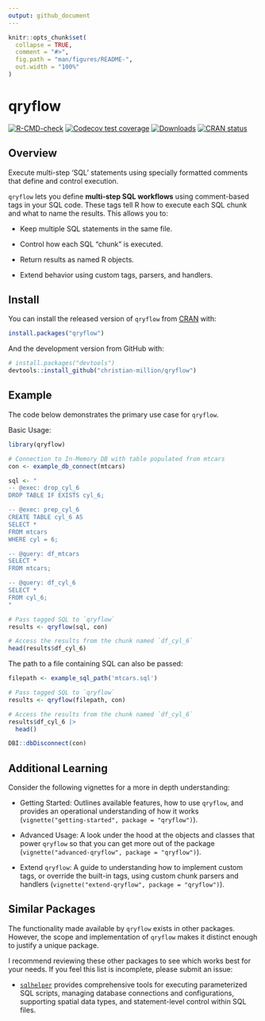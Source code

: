 ```yaml
---
output: github_document
---
```


<!-- README.md is generated from README.Rmd. Please edit that file -->

```r
knitr::opts_chunk$set(
  collapse = TRUE,
  comment = "#>",
  fig.path = "man/figures/README-",
  out.width = "100%"
)
```

# qryflow

<!-- badges: start -->
[![R-CMD-check](https://github.com/christian-million/qryflow/actions/workflows/R-CMD-check.yaml/badge.svg)](https://github.com/christian-million/qryflow/actions/workflows/R-CMD-check.yaml)
[![Codecov test coverage](https://codecov.io/gh/christian-million/qryflow/graph/badge.svg)](https://app.codecov.io/gh/christian-million/qryflow)
[![Downloads](https://cranlogs.r-pkg.org/badges/grand-total/qryflow)](https://cran.r-project.org/package=qryflow)
[![CRAN status](https://www.r-pkg.org/badges/version/qryflow)](https://cran.r-project.org/package=qryflow)
<!-- badges: end -->

## Overview

Execute multi-step 'SQL' statements using specially formatted comments that define and control execution.

`qryflow` lets you define **multi-step SQL workflows** using comment-based tags in your SQL code. These tags tell R how to execute each SQL chunk and what to name the results. This allows you to:

- Keep multiple SQL statements in the same file.

- Control how each SQL "chunk" is executed.

- Return results as named R objects.

- Extend behavior using custom tags, parsers, and handlers.

## Install

You can install the released version of `qryflow` from [CRAN](https://cran.r-project.org/) with:

```r
install.packages("qryflow")
```

And the development version from GitHub with:

```r
# install.packages("devtools")
devtools::install_github("christian-million/qryflow")
```

## Example

The code below demonstrates the primary use case for `qryflow`.

Basic Usage:

```r
library(qryflow)

# Connection to In-Memory DB with table populated from mtcars
con <- example_db_connect(mtcars)

sql <- "
-- @exec: drop_cyl_6
DROP TABLE IF EXISTS cyl_6;

-- @exec: prep_cyl_6
CREATE TABLE cyl_6 AS
SELECT *
FROM mtcars
WHERE cyl = 6;

-- @query: df_mtcars
SELECT *
FROM mtcars;

-- @query: df_cyl_6
SELECT *
FROM cyl_6;
"

# Pass tagged SQL to `qryflow`
results <- qryflow(sql, con)

# Access the results from the chunk named `df_cyl_6`
head(results$df_cyl_6)
```

The path to a file containing SQL can also be passed:

```r
filepath <- example_sql_path('mtcars.sql')

# Pass tagged SQL to `qryflow`
results <- qryflow(filepath, con)

# Access the results from the chunk named `df_cyl_6`
results$df_cyl_6 |>
  head()
```

```r
DBI::dbDisconnect(con)
```

## Additional Learning

Consider the following vignettes for a more in depth understanding:

- Getting Started: Outlines available features, how to use `qryflow`, and provides an operational understanding of how it works (`vignette("getting-started", package = "qryflow")`).

- Advanced Usage: A look under the hood at the objects and classes that power `qryflow` so that you can get more out of the package (`vignette("advanced-qryflow", package = "qryflow")`).

- Extend `qryflow`: A guide to understanding how to implement custom tags, or override the built-in tags, using custom chunk parsers and handlers (`vignette("extend-qryflow", package = "qryflow")`).

## Similar Packages

The functionality made available by `qryflow` exists in other packages. However, the scope and implementation of `qryflow` makes it distinct enough to justify a unique package.

I recommend reviewing these other packages to see which works best for your needs. If you feel this list is incomplete, please submit an issue:

- [`sqlhelper`](https://CRAN.R-project.org/package=sqlhelper) provides comprehensive tools for executing parameterized SQL scripts, managing database connections and configurations, supporting spatial data types, and statement-level control within SQL files.
